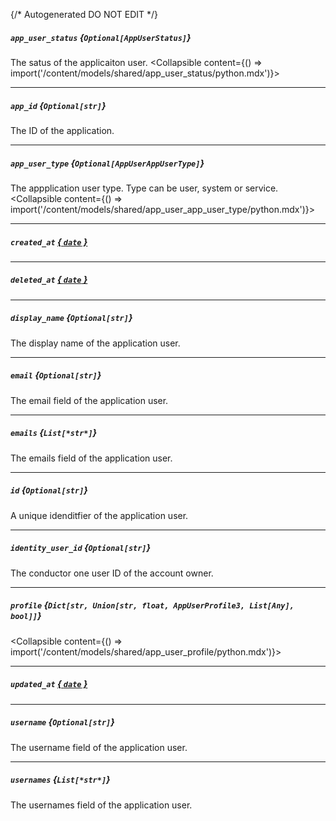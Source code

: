 {/* Autogenerated DO NOT EDIT  */}

##### `app_user_status` *{`Optional[AppUserStatus]`}*
The satus of the applicaiton user.
<Collapsible content={() => import('/content/models/shared/app_user_status/python.mdx')}>
</Collapsible>

---
##### `app_id` *{`Optional[str]`}*
The ID of the application.

---
##### `app_user_type` *{`Optional[AppUserAppUserType]`}*
The appplication user type. Type can be user, system or service.
<Collapsible content={() => import('/content/models/shared/app_user_app_user_type/python.mdx')}>
</Collapsible>

---
##### `created_at` [*{ `date` }*](https://docs.python.org/3/library/datetime.html#date-objects)

---
##### `deleted_at` [*{ `date` }*](https://docs.python.org/3/library/datetime.html#date-objects)

---
##### `display_name` *{`Optional[str]`}*
The display name of the application user.

---
##### `email` *{`Optional[str]`}*
The email field of the application user.

---
##### `emails` *{`List[*str*]`}*
The emails field of the application user.

---
##### `id` *{`Optional[str]`}*
A unique idenditfier of the application user.

---
##### `identity_user_id` *{`Optional[str]`}*
The conductor one user ID of the account owner.

---
##### `profile` *{`Dict[str, Union[str, float, AppUserProfile3, List[Any], bool]]`}*
<Collapsible content={() => import('/content/models/shared/app_user_profile/python.mdx')}>
</Collapsible>

---
##### `updated_at` [*{ `date` }*](https://docs.python.org/3/library/datetime.html#date-objects)

---
##### `username` *{`Optional[str]`}*
The username field of the application user.

---
##### `usernames` *{`List[*str*]`}*
The usernames field of the application user.

